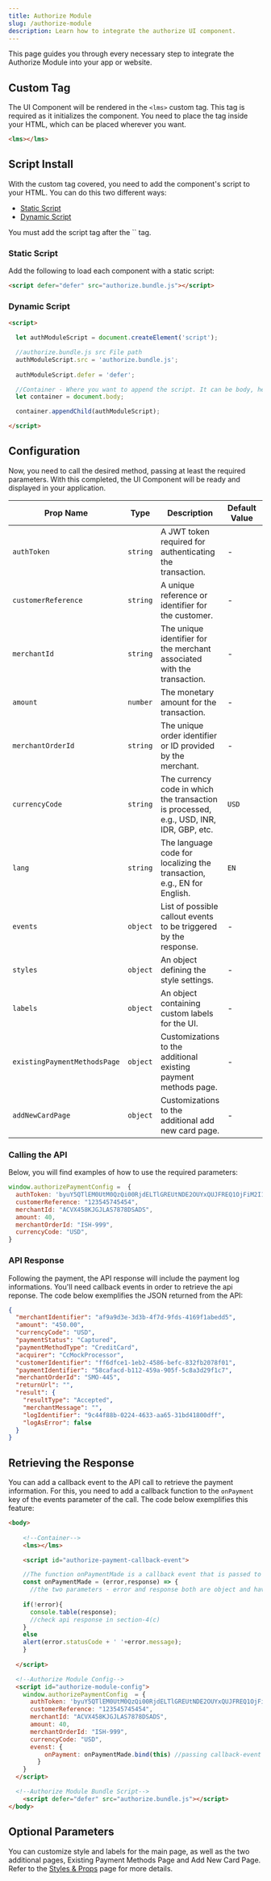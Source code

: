 ```yaml
---
title: Authorize Module
slug: /authorize-module
description: Learn how to integrate the authorize UI component.
---
```


This page guides you through every necessary step to integrate the Authorize Module into your app or website.

## Custom Tag

The UI Component will be rendered in the `<lms>` custom tag. This tag is required as it initializes the component. You need to place the tag inside your HTML, which can be placed wherever you want.

```html
<lms></lms>
```

## Script Install

With the custom tag covered, you need to add the component's script to your HTML. You can do this two different ways:

- [Static Script](#static-script)
- [Dynamic Script](#dynamic-script)

<Callout type="info" title="Script tag">
  You must add the script tag after the `<lms>` tag.
</Callout>

### Static Script

Add the following to load each component with a static script:

```html
<script defer="defer" src="authorize.bundle.js"></script>
```

### Dynamic Script

```html
<script>

  let authModuleScript = document.createElement('script');

  //authorize.bundle.js src File path
  authModuleScript.src = 'authorize.bundle.js';
  
  authModuleScript.defer = 'defer';

  //Container - Where you want to append the script. It can be body, head or any div.
  let container = document.body;

  container.appendChild(authModuleScript);

</script>
```

## Configuration

Now, you need to call the desired method, passing at least the required parameters. With this completed, the UI Component will be ready and displayed in your application.

| **Prop Name**         | **Type** | **Description**                                                                          | **Default Value** | **Required** |
|-----------------------|----------|------------------------------------------------------------------------------------------|-------------------|--------------|
| `authToken`           | `string` | A JWT token required for authenticating the transaction.                                 | -                 | Yes          |
| `customerReference`   | `string` | A unique reference or identifier for the customer.                                       | -                 | Yes          |
| `merchantId`          | `string` | The unique identifier for the merchant associated with the transaction.                  | -                 | Yes          |
| `amount`              | `number` | The monetary amount for the transaction.                                                 | -                 | Yes          |
| `merchantOrderId`     | `string` | The unique order identifier or ID provided by the merchant.                              | -                 | Yes          |
| `currencyCode`        | `string` | The currency code in which the transaction is processed, e.g., USD, INR, IDR, GBP, etc.  | `USD`             | Yes          |
| `lang`                | `string` | The language code for localizing the transaction, e.g., EN for English.                  | `EN`              | No           |
| `events`                | `object` | List of possible callout events to be triggered by the response.                       | -              | No           |
| `styles`              | `object` | An object defining the style settings.                                                   | -                 | No           |
| `labels`              | `object` | An object containing custom labels for the UI.                                           | -                 | No           |
| `existingPaymentMethodsPage` | `object` | Customizations to the additional existing payment methods page.                   | -                 | No           |
| `addNewCardPage`      | `object` | Customizations to the additional add new card page.                                      | -                 | No           |

### Calling the API

Below, you will find examples of how to use the required parameters:

```js
window.authorizePaymentConfig =  {
  authToken: 'byuY5QTlEM0UtM0QzQi00RjdELTlGREUtNDE2OUYxQUJFREQ1OjFiM2I1NzhiLWMwYTctNGI5OC1hNjEyLWU4YTA4ZWJjZTY0Ng==',
  customerReference: "123545745454",
  merchantId: "ACVX458KJGJLAS7878DSADS",
  amount: 40,
  merchantOrderId: "ISH-999",
  currencyCode: "USD",
}
```

### API Response

Following the payment, the API response will include the payment log informations. You'll need callback events in order to retrieve the api reponse. The code below exemplifies the JSON returned from the API:

```json
{
  "merchantIdentifier": "af9a9d3e-3d3b-4f7d-9fds-4169f1abedd5",
  "amount": "450.00",
  "currencyCode": "USD",
  "paymentStatus": "Captured",
  "paymentMethodType": "CreditCard",
  "acquirer": "CcMockProcessor",
  "customerIdentifier": "ff6dfce1-1eb2-4586-befc-832fb2078f01",
  "paymentIdentifier": "58cafacd-b112-459a-905f-5c8a3d29f1c7",
  "merchantOrderId": "SMO-445",
  "returnUrl": "",
  "result": {
    "resultType": "Accepted",
    "merchantMessage": "",
    "logIdentifier": "9c44f88b-0224-4633-aa65-31bd41800dff",
    "logAsError": false
  }
}
```

## Retrieving the Response

You can add a callback event to the API call to retrieve the payment information. For this, you need to add a callback function to the `onPayment` key of the events parameter of the call. The code below exemplifies this feature: 

```html
<body>
    
    <!--Container-->
    <lms></lms>

    <script id="authorize-payment-callback-event">

    //The function onPaymentMade is a callback event that is passed to the bundle config in order to receive the payment informations. The function gets executed when the payment has been succeeded or failed.
    const onPaymentMade = (error,response) => {
      //the two parameters - error and response both are object and have same child properties - statusCode & message. statusCode contains the api response code and message contains the token and some additional informations. Response code is given in section-4(c)
    
    if(!error){
      console.table(response);
      //check api response in section-4(c) 
    }
    else
    alert(error.statusCode + ' '+error.message);
    }
    
  </script>

  <!--Authorize Module Config-->
  <script id="authorize-module-config">
    window.authorizePaymentConfig  = {
      authToken: 'byuY5QTlEM0UtM0QzQi00RjdELTlGREUtNDE2OUYxQUJFREQ1OjFiM2I1NzhiLWMwYTctNGI5OC1hNjEyLWU4YTA4ZWJjZTY0Ng==',
      customerReference: "123545745454",
      merchantId: "ACVX458KJGJLAS7878DSADS",
      amount: 40,
      merchantOrderId: "ISH-999",
      currencyCode: "USD",
      evenst: {
          onPayment: onPaymentMade.bind(this) //passing callback-event in order to retrieve the payment informations.
        }
    }
  </script>

  <!--Authorize Module Bundle Script-->
    <script defer="defer" src="authorize.bundle.js"></script>
</body>
```

## Optional Parameters

You can customize style and labels for the main page, as well as the two additional pages, Existing Payment Methods Page and Add New Card Page. Refer to the [Styles & Props](/authorize-module/styles-props) page for more details.

